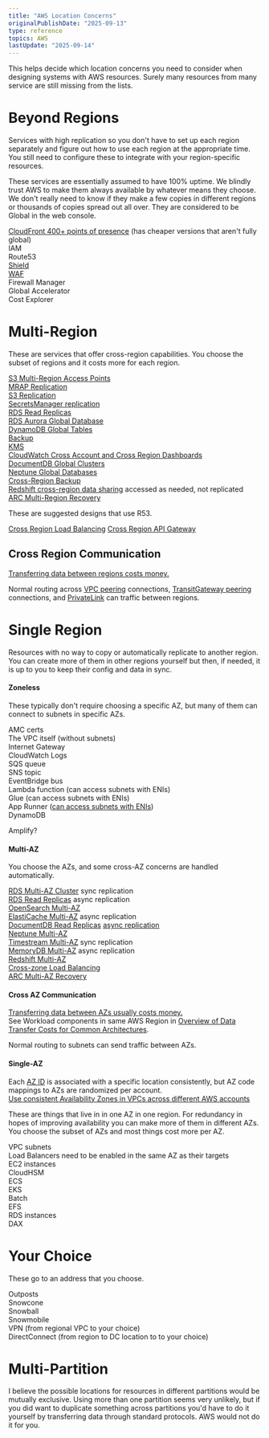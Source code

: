 ```yaml
---
title: "AWS Location Concerns"
originalPublishDate: "2025-09-13"
type: reference
topics: AWS
lastUpdate: "2025-09-14"
---
```



This helps decide which location concerns you need to consider when designing systems with AWS resources. Surely many resources from many service are still missing from the lists.
  
# Beyond Regions

Services with high replication so you don't have to set up each region separately and figure out how to use each region at the appropriate time. You still need to configure these to integrate with your region-specific resources.

These services are essentially assumed to have 100% uptime. We blindly trust AWS to make them always available by whatever means they choose. We don't really need to know if they make a few copies in different regions or thousands of copies spread out all over. They are considered to be Global in the web console.
  
[CloudFront 400+ points of presence](https://aws.amazon.com/blogs/networking-and-content-delivery/400-amazon-cloudfront-points-of-presence/) (has cheaper versions that aren't fully global)  
IAM  
Route53  
[Shield](https://docs.aws.amazon.com/waf/latest/developerguide/ddos-advanced-summary-protected-resources.html)  
[WAF](https://docs.aws.amazon.com/waf/latest/developerguide/how-aws-waf-works-resources.html)  
Firewall Manager  
Global Accelerator  
Cost Explorer


# Multi-Region

These are services that offer cross-region capabilities. You choose the subset of regions and it costs more for each region.
  
[S3 Multi-Region Access Points](https://docs.aws.amazon.com/AmazonS3/latest/userguide/MultiRegionAccessPoints.html)  
    [MRAP Replication](https://docs.aws.amazon.com/AmazonS3/latest/userguide/MultiRegionAccessPointBucketReplication.html)  
[S3 Replication](https://docs.aws.amazon.com/AmazonS3/latest/userguide/replication.html)  
[SecretsManager replication](https://docs.aws.amazon.com/secretsmanager/latest/userguide/replicate-secrets.html)  
[RDS Read Replicas](https://docs.aws.amazon.com/AmazonRDS/latest/UserGuide/USER_ReadRepl.XRgn.html)  
[RDS Aurora Global Database](https://docs.aws.amazon.com/AmazonRDS/latest/AuroraUserGuide/aurora-global-database.html)  
[DynamoDB Global Tables](https://docs.aws.amazon.com/amazondynamodb/latest/developerguide/GlobalTables.html)  
[Backup](https://docs.aws.amazon.com/aws-backup/latest/devguide/cross-region-backup.html)  
[KMS](https://docs.aws.amazon.com/kms/latest/developerguide/multi-region-keys-overview.html)  
[CloudWatch Cross Account and Cross Region Dashboards](https://docs.aws.amazon.com/AmazonS3/latest/userguide/MultiRegionAccessPoints.html)  
[DocumentDB Global Clusters](https://docs.aws.amazon.com/documentdb/latest/developerguide/global-clusters.html)  
[Neptune Global Databases](https://docs.aws.amazon.com/neptune/latest/userguide/neptune-global-database.html)  
[Cross-Region Backup](https://docs.aws.amazon.com/aws-backup/latest/devguide/cross-region-backup.html)  
[Redshift cross-region data sharing](https://docs.aws.amazon.com/redshift/latest/dg/across-region.html) accessed as needed, not replicated  
[ARC Multi-Region Recovery](https://docs.aws.amazon.com/r53recovery/latest/dg/what-is-route53-recovery.html#what-is-route53-recovery.region)
  
These are suggested designs that use R53.

[Cross Region Load Balancing](https://docs.aws.amazon.com/whitepapers/latest/real-time-communication-on-aws/cross-region-dns-based-load-balancing-and-failover.html)
[Cross Region API Gateway](https://aws.amazon.com/blogs/compute/implementing-multi-region-failover-for-amazon-api-gateway/)
  
## Cross Region Communication

[Transferring data between regions costs money.](https://aws.amazon.com/ec2/pricing/on-demand/#Data_Transfer)
  
Normal routing across [VPC peering](https://docs.aws.amazon.com/vpc/latest/peering/what-is-vpc-peering.html) connections, [TransitGateway peering](https://docs.aws.amazon.com/vpc/latest/tgw/tgw-peering.html) connections, and [PrivateLink](https://aws.amazon.com/blogs/networking-and-content-delivery/introducing-cross-region-connectivity-for-aws-privatelink/) can traffic between regions.
  
# Single Region

Resources with no way to copy or automatically replicate to another region. You can create more of them in other regions yourself but then, if needed, it is up to you to keep their config and data in sync.

#### Zoneless

These typically don't require choosing a specific AZ, but many of them can connect to subnets in specific AZs.
  
AMC certs  
The VPC itself (without subnets)  
Internet Gateway  
CloudWatch Logs  
SQS queue  
SNS topic  
EventBridge bus  
Lambda function (can access subnets with ENIs)  
Glue (can access  subnets with ENIs)  
App Runner ([can access subnets with ENIs](https://docs.aws.amazon.com/apprunner/latest/dg/network-vpc.html))  
DynamoDB  
  
Amplify?

#### Multi-AZ

You choose the AZs, and some cross-AZ concerns are handled automatically.
  
[RDS Multi-AZ Cluster](https://docs.aws.amazon.com/AmazonRDS/latest/UserGuide/multi-az-db-clusters-concepts.html) sync replication  
[RDS Read Replicas](https://docs.aws.amazon.com/AmazonRDS/latest/UserGuide/USER_ReadRepl.html#USER_ReadRepl.Overview.maz-replicas) async replication  
[OpenSearch Multi-AZ](https://docs.aws.amazon.com/opensearch-service/latest/developerguide/managedomains-multiaz.html)  
[ElastiCache Multi-AZ](https://docs.aws.amazon.com/AmazonElastiCache/latest/dg/AutoFailover.html) async replication  
[DocumentDB Read Replicas](https://docs.aws.amazon.com/documentdb/latest/developerguide/replication.html) [async replication](https://docs.aws.amazon.com/documentdb/latest/developerguide/replication.html#troubleshooting.replication-lag)  
[Neptune Multi-AZ](https://docs.aws.amazon.com/neptune/latest/userguide/get-started-vpc.html)  
[Timestream Multi-AZ](https://docs.aws.amazon.com/timestream/latest/developerguide/timestream-for-influx-managing-multi-az-instance-deployments.html) sync replication  
[MemoryDB Multi-AZ](https://docs.aws.amazon.com/memorydb/latest/devguide/replication.html) async replication  
[Redshift Multi-AZ](https://docs.aws.amazon.com/redshift/latest/mgmt/managing-cluster-multi-az.html)  
[Cross-zone Load Balancing](https://docs.aws.amazon.com/elasticloadbalancing/latest/userguide/how-elastic-load-balancing-works.html#availability-zones)  
[ARC Multi-AZ Recovery](https://docs.aws.amazon.com/r53recovery/latest/dg/what-is-route53-recovery.html#what-is-route53-recovery.az)
  
#### Cross AZ Communication

[Transferring data between AZs usually costs money.](https://aws.amazon.com/ec2/pricing/on-demand/#Data_Transfer)  
See Workload components in same AWS Region in [Overview of Data Transfer Costs for Common Architectures](https://aws.amazon.com/blogs/architecture/overview-of-data-transfer-costs-for-common-architectures/). 
  
Normal routing to subnets can send traffic between AZs.
  
#### Single-AZ
  
Each [AZ ID](https://docs.aws.amazon.com/global-infrastructure/latest/regions/az-ids.html) is associated with a specific location consistently, but AZ code mappings to AZs are randomized per account.  
[Use consistent Availability Zones in VPCs across different AWS accounts](https://docs.aws.amazon.com/prescriptive-guidance/latest/patterns/use-consistent-availability-zones-in-vpcs-across-different-aws-accounts.html)

These are things that live in in one AZ in one region. For redundancy in hopes of improving availability you can make more of them in different AZs. You choose the subset of AZs and most things cost more per AZ.
  
VPC subnets  
Load Balancers need to be enabled in the same AZ as their targets  
EC2 instances  
CloudHSM  
ECS  
EKS  
Batch  
EFS  
RDS instances  
DAX

# Your Choice
  
These go to an address that you choose.
  
Outposts  
Snowcone  
Snowball  
Snowmobile  
VPN (from regional VPC to your choice)  
DirectConnect (from region to DC location to to your choice)


# Multi-Partition
  
I believe the possible locations for resources in different partitions would be mutually exclusive. Using more than one partition seems very unlikely, but if you did want to duplicate something across partitions you'd have to do it yourself by transferring data through standard protocols. AWS would not do it for you.
  
